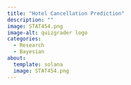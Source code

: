 ```yaml
---
title: "Hotel Cancellation Prediction"
description: ""
image: STAT454.png
image-alt: quizgrader logo
categories:
  - Research
  - Bayesian
about:
  template: solana
  image: STAT454.png
---
```

